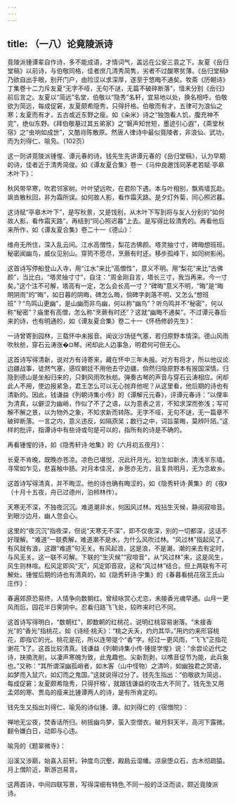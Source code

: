 ```yaml
---
---
---
```

title: （一八）论竟陵派诗
---




竟陵派锺谭辈自作诗，多不能成语，才情词气，盖远在公安三袁之下。友夏《岳归堂稿》以前诗，与伯敬同格，佳者庶几清秀简隽，劣者不过酸寒贫薄。《岳归堂稿》乃欲自出手眼，别开门户，由险涩以求深厚，遂至于悠晦不通矣。牧斋《历朝诗》丁集卷十二力斥友夏“无字不哑，无句不谜，无篇不破碎断落”，惜未分别《岳归》前后言之。友夏以“简远”名堂，伯敬以“隐秀”名轩，宜易地以处，换名相呼。伯敬欲为简远，每成促窘，友夏颇希隐秀，只得扞格。伯敬而有才，五律可为浪仙之寒；友夏而有才，五古或近东野之瘦。如《籴米》诗之“独饱看人饥，腹充神不完”，绝似东野。《拜伯敬墓过其五弟家》之“磐声知世短，墨迹引心遐”，《斋堂秋宿》之“虫响如成世”，又酷肖陈散原。然唐人律诗中最似竟陵者，非浪仙、武功，而为刘得仁、喻凫。（102页）

这一则讲竟陵派锺惺、谭元春的诗。钱先生先讲谭元春的《岳归堂稿》，认为早期的诗，佳者近于清秀简俊。如《谭友夏合集》卷一《马仲良邀饯同茅老若赋·亭皋木叶下》：

秋风带早寒，吹君邻家树。叶叶望远吹，在君阶下遇。本与叶相别，飘焉墙瓦赴。飒沓散秋回，非为霜所误。如何故人影，看作霜天路。是夕灯外菊，同心照迟暮。

这诗赋“亭皋木叶下”，是写秋景，又是饯别，从木叶下写到将与友人分别的“如何故人影，看作霜天路”，再结到“同心照迟暮”上去。是写得比较清秀的。再看他后来所作，如《谭友夏合集》卷二十一《德山》：

维舟无所住，深入乱云间。江水高僧性，梨花古佛颜。塔灵抽寸寸，碑晦想班班。秘密闻幽鸟，威仪见别山。穿筠不愿尽，烹蕨有时还。移步孤峰下，如同树影闲。

这首诗写停船登山入寺，用“江水”来比“高僧性”，意义不明。用“梨花”来比“古佛颜”，当比白。“塔灵抽寸寸”，自注：“周金刚自言，塔长三寸，我当再来。今一寸矣。”这个注不可解，塔高有一定，怎么会长高一寸？“碑晦”意义不明，“晦”是“晦明阴雨”的“晦”，如日暮的阴晦，碑怎么晦，倘碑字剥落不明，又怎么“想班班”？“鸟鸣山更幽”，是山幽而非鸟幽，何以称“幽鸟”？听鸟鸣并不“秘密”，何以称“秘密”？庙里有高僧，怎么称“烹蕨有时还”？这就“幽晦不通矣”。不过谭元春后来的诗，也有明通的，如《谭友夏合集》卷二十一《怀杨修龄先生》：

一诗曾寄到园林，三载怀中未报音。闻议沙场徒气塞，若归原野本情深。德山风雨吹秋舫，穿石云涛涨�¤琴。闲却此人边事急，明君何可但无心。

这首诗写得清新，说对方有诗寄来，藏在怀中三年未报。对方有将才，所以他议论边疆战事，徒然气塞，感叹朝廷不用他去守边疆，倘然归隐原野本有报国深情。归隐到德山是坐船归来的，只剩风雨吹秋舫。弹奏古琴的声音与穿石云涛相应。闲却此人不用，使边报紧急，君王怎么可以无心抛弃他呢？从这里看，他后期的诗也有清新的。因此，钱谦益《列朝诗集小传》的《谭解元元春》，评谭元春诗：“以俚率为清真，以僻涩为幽峭，作似了不了之语，以为意表之言，不知求深而弥浅；写可解不解之景，以为物外之象，不知求新而转陈。无字不哑，无句不谜，无一篇章不破碎断落。一言之内，意义违反，如隔燕吴；数行之中，词旨蒙晦，莫辨阡陌。”这样的批评，指谭诗中有些诗或句是可以的，指所有的诗是不确的。

再看锺惺的诗，如《隐秀轩诗·地集》的《六月初五夜月》：

长夏不肯晚，既晚亦苍凉。凉色已堪悦，况此纤月光。初生如新水，清浅半东墙。寻常如乍见，悲喜触中肠。对月本佳况，乡思亦无方，且复共明月，无为念故乡。

这首诗写得清真，并不晦涩。他的诗也确有晦涩的，如《隐秀轩诗·黄集》的《夜》（十月十五夜，舟已过德州，泊柿林作）。

天寒无不深，不独夜沉沉。难道潮非水，何因风过林。戏拈生灭候，静阅寂喧音。到眼沙边月，幽人忽会心。

这里的“夜沉沉”指夜深，但说“天寒无不深”，即不仅夜深，别的一切都深，这话不好理解。“难道”一联费解，难道潮不是水，为什么风吹过林。“风过林”指起风了，有风就有浪，这跟“难道”句无关。有风起浪，这是浪，不是潮，潮的来去有定时，与风无关。这一联不可解。下联的“生灭候”“寂喧音”，从“风过林”来，这是风生，风生则林喧。松风定即风“灭”，风定即音寂，这和“风过林”结合。但上两联有不可解处。锺惺后期的诗也有清真的，如《隐秀轩诗·宇集》的《春暮看桃花宿王氏山庄作》：

春遍郊原恐易终，人情争向数朝红。曾经咏赏心尤恋，未接香光魂早通。山月一更风雨后，园花半日霁阴中。忍看归路飞飞处，较昨来时已不同。

这首诗写得明白，“数朝红”，即数朝的红桃花，说明红桃容易谢落。“未接香光”的“香光”指桃花，如《诗经·桃夭》：“桃之夭夭，灼灼其华。”用灼灼来形容桃花，即指它的光。桃花是花，所以连带提个“香”字。经过一更风雨，“飞飞”正指花谢花飞了。这首比较清真。钱谦益《列朝诗集小传·锺提学惺》说：“余尝论近代之诗，抉摘洗削，以凄声寒魄为致，此鬼趣也。尖新割剥，以噍音促节为能，此兵象也。”又称：“其所谓深幽孤峭者，如木客（山中怪物）之清吟，如幽独君之冥语，如梦而入鼠穴，如幻而之鬼国。”这就说得过分了。钱先生指出：“伯敬欲为简远，每成促窘；友夏颇希隐秀，只得扞格’，就跟钱谦益的攻击大不同了。钱先生又用孟郊的寒、贾岛的瘦来比锺谭两人的诗，是有所肯定的。

钱先生又指出刘得仁、喻凫的诗似锺、谭。如刘得仁的《宿僧院》：

禅地无尘夜，焚香话所归。树摇幽鸟梦，萤入空僧衣。破月斜天半，高河下露微。翻令嫌白日，动即与心违。

喻凫的《题翠微寺》：

沿溪又涉巅，始喜入前轩。钟度鸟沉壑，殿扃云湿幡。凉泉堕众石，古木彻疏猿。月上僧阶近，斯游岂易言。

这两首诗，中间四联写景，写得深细有特色,不同一般的泛泛而谈，颇近竟陵派诗。